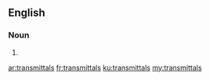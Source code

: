 ==English==

===Noun===
{{head|en|plural}}

# {{plural of|transmittal|lang=en|nocat=1}}

[[ar:transmittals]]
[[fr:transmittals]]
[[ku:transmittals]]
[[my:transmittals]]